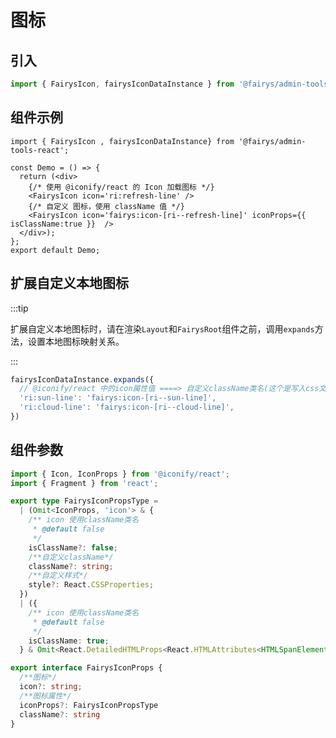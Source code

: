# 图标

## 引入

```ts
import { FairysIcon, fairysIconDataInstance } from '@fairys/admin-tools-react';
```

## 组件示例

```tsx
import { FairysIcon , fairysIconDataInstance} from '@fairys/admin-tools-react';

const Demo = () => {
  return (<div>
    {/* 使用 @iconify/react 的 Icon 加载图标 */}
    <FairysIcon icon='ri:refresh-line' />
    {/* 自定义 图标，使用 className 值 */}
    <FairysIcon icon='fairys:icon-[ri--refresh-line]' iconProps={{ isClassName:true }}  />
  </div>);
};
export default Demo;

```

## 扩展自定义本地图标

:::tip 

扩展自定义本地图标时，请在渲染`Layout`和`FairysRoot`组件之前，调用`expands`方法，设置本地图标映射关系。

:::

```ts
fairysIconDataInstance.expands({
  // @iconify/react 中的icon属性值 ====> 自定义className类名(这个是写入css文件中的图标class名)
  'ri:sun-line': 'fairys:icon-[ri--sun-line]',
  'ri:cloud-line': 'fairys:icon-[ri--cloud-line]',
})
```

## 组件参数

```ts
import { Icon, IconProps } from '@iconify/react';
import { Fragment } from 'react';

export type FairysIconPropsType =
  | (Omit<IconProps, 'icon'> & {
    /** icon 使用className类名
     * @default false
     */
    isClassName?: false;
    /**自定义className*/
    className?: string;
    /**自定义样式*/
    style?: React.CSSProperties;
  })
  | ({
    /** icon 使用className类名
     * @default false
     */
    isClassName: true;
  } & Omit<React.DetailedHTMLProps<React.HTMLAttributes<HTMLSpanElement>, HTMLSpanElement>, 'ref'>);

export interface FairysIconProps {
  /**图标*/
  icon?: string;
  /**图标属性*/
  iconProps?: FairysIconPropsType
  className?: string
}

```

